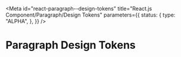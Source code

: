 <!-- @license CC0-1.0 -->


<Meta
  id="react-paragraph--design-tokens"
  title="React.js Component/Paragraph/Design Tokens"
  parameters={{
    status: {
      type: "ALPHA",
    },
  }}
/>

# Paragraph Design Tokens

<ComponentTokensSection tokens={tokens} definition={tokensDefinition} component="utrecht-paragraph" />
